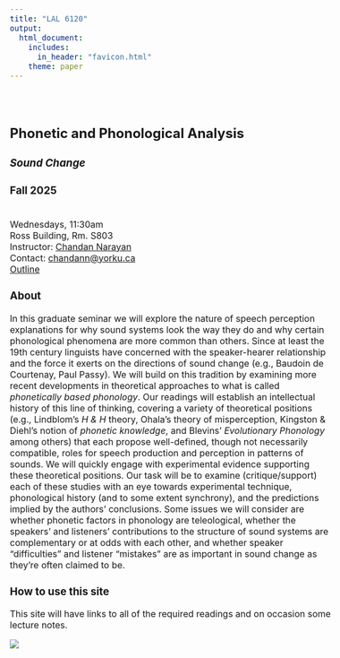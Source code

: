 ```yaml
---
title: "LAL 6120"
output: 
  html_document:
    includes:
      in_header: "favicon.html"
    theme: paper
---
```

<style type="text/css">
  body{
  font-size: 12pt;
}
</style>

<style type="text/css">
.title {
  display: none;
}

#getting-started img {
  margin-right: 10px;
}

</style>

<div class="row" style="padding-top: 30px;">
<div class="col-sm-6">

# **Phonetic and Phonological Analysis**
### *Sound Change*
### Fall 2025
\
Wednesdays, 11:30am\
Ross Building, Rm. S803\
Instructor: [Chandan Narayan](https://ch-narayan.github.io)\
Contact: [chandann@yorku.ca](mailto:chandann@yorku.ca)\
[Outline](Outline.html)

### About

In this graduate seminar we will explore the nature of speech perception explanations for why sound systems look the way they do and why certain phonological phenomena are more common than others. Since at least the 19th century linguists have concerned with the speaker-hearer relationship and the force it exerts on the directions of sound change (e.g., Baudoin de Courtenay, Paul Passy). We will build on this tradition by examining more recent developments in theoretical approaches to what is called *phonetically based phonology*. Our readings will establish an intellectual history of this line of thinking, covering a variety of theoretical positions (e.g., Lindblom's *H & H* theory, Ohala's theory of misperception, Kingston & Diehl's notion of *phonetic knowledge*, and Blevins' *Evolutionary Phonology* among others) that each propose well-defined, though not necessarily compatible, roles for speech production and perception in patterns of sounds. We will quickly engage with experimental evidence supporting these theoretical positions. Our task will be to examine (critique/support) each of these studies with an eye towards experimental technique, phonological history (and to some extent synchrony), and the predictions implied by the authors' conclusions. Some issues we will consider are whether phonetic factors in phonology are teleological, whether the speakers' and listeners' contributions to the structure of sound systems are complementary or at odds with each other, and whether speaker "difficulties" and listener "mistakes" are as important in sound change as they're often claimed to be.

### How to use this site

This site will have links to all of the required readings and on occasion some lecture notes. 


</div>
<div class="col-sm-6">

![](images/chain_shift.jpg)
</a>
</div>
